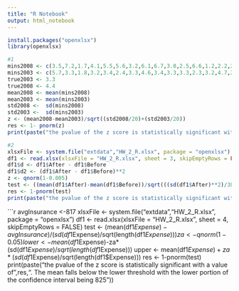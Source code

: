 ```yaml
---
title: "R Notebook"
output: html_notebook
---
```

```r
install.packages("openxlsx")
library(openxlsx)
```

```r
#1
mins2008 <- c(3.5,7.2,1.7,4.1,5.5,5.6,3.2,6.1,6.7,3.0,2.5,6.6,1.2,2.2,2.4,1.5,5.5,3.4,4.5,6.6)
mins2003 <- c(5.7,3.3,1.8,3.2,3.4,2.4,3.3,4.6,3.4,3.3,3.3,2.3,3.2,4.7,2.5,1.6,3.5,2.5,5.6,1.4)
true2003 <- 3.3
true2008 <- 4.4
mean2008 <- mean(mins2008)
mean2003 <- mean(mins2003)
std2008 <-  sd(mins2008)
std2003 <-  sd(mins2003)
z <- (mean2008-mean2003)/sqrt((std2008/20)+(std2003/20))
res <- 1- pnorm(z)
print(paste("the pvalue of the z score is statistically significant with a value of ",res))
```


```r
#2
xlsxFile <- system.file("extdata","HW_2_R.xlsx", package = "openxlsx")
df1 <- read.xlsx(xlsxFile = "HW_2_R.xlsx", sheet = 3, skipEmptyRows = FALSE)
df1$d <- df1$After - df1$Before 
df1$d2 <- (df1$After - df1$Before)**2
z <- qnorm(1-0.005)
test <- ((mean(df1$After)-mean(df1$Before))/sqrt(((sd(df1$After)**2)/38)+((sd(df1$Before)**2)/38)))
res <- 1-pnorm(test)
print(paste("the pvalue of the z score is statistically significant with a value of ",res))
```


```r
avgInsurance  <-817
xlsxFile <- system.file("extdata","HW_2_R.xlsx", package = "openxlsx")
df1 <- read.xlsx(xlsxFile = "HW_2_R.xlsx", sheet = 4, skipEmptyRows = FALSE)
test  <- (mean(df1$Expense)- avgInsurance)/(sd(df1$Expense)/sqrt(length(df1$Expense)))
za <- qnorm(1-0.05)
lower <- mean(df1$Expense)-za*(sd(df1$Expense)/sqrt(length(df1$Expense))) 
upper <- mean(df1$Expense)+za*(sd(df1$Expense)/sqrt(length(df1$Expense)))
res <- 1-pnorm(test)
print(paste("the pvalue of the z score is statistically significant with a value of ",res,". The mean falls below the lower threshold with the lower portion of the confidence interval being 825 "))

